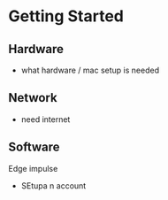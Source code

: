 # Getting Started {.unnumbered}

## Hardware

- what hardware / mac setup is needed

## Network

- need internet

## Software

Edge impulse

- SEtupa n account 
